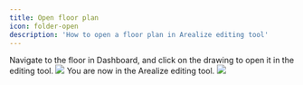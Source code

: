 ```yaml
---
title: Open floor plan
icon: folder-open
description: 'How to open a floor plan in Arealize editing tool'
---
```


<Steps>
  <Step title="Navigate to floor">
    Navigate to the floor in Dashboard, and click on the drawing to open it in the editing tool.
    <Frame type="glass">
        <img src="/images/engine/open-floor/step-1.png" />
    </Frame>
  </Step>
  <Step title="Open floor">
    You are now in the Arealize editing tool.
    <Frame type="glass">
        <img src="/images/engine/open-floor/step-2.png" />
    </Frame>
  </Step>
</Steps>
